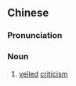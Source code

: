 {{also|微词}}
==Chinese==
{{zh-forms|s=微词|alt=微辭}}

===Pronunciation===
{{zh-pron
|m=微cí
|c=mei4 ci4
|mn=qz:bî-sîr/xm,zz:bî-sû
|cat=n
}}

===Noun===
{{zh-noun}}

# [[veiled]] [[criticism]]